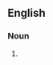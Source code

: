 {{also|aggrégations}}

==English==

===Noun===
{{head|en|noun form}}

# {{plural of|aggregation|lang=en}}